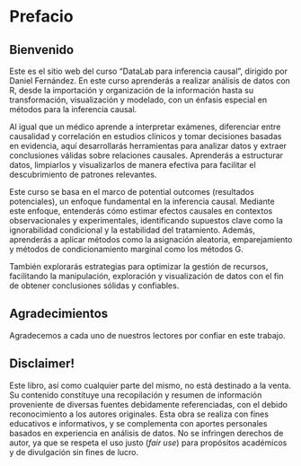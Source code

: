 # Prefacio {.unnumbered}

## Bienvenido {.unnumbered}

Este es el sitio web del curso "DataLab para inferencia causal", dirigido por Daniel Fernández. En este curso aprenderás a realizar análisis de datos con R, desde la importación y organización de la información hasta su transformación, visualización y modelado, con un énfasis especial en métodos para la inferencia causal.

Al igual que un médico aprende a interpretar exámenes, diferenciar entre causalidad y correlación en estudios clínicos y tomar decisiones basadas en evidencia, aquí desarrollarás herramientas para analizar datos y extraer conclusiones válidas sobre relaciones causales. Aprenderás a estructurar datos, limpiarlos y visualizarlos de manera efectiva para facilitar el descubrimiento de patrones relevantes.

Este curso se basa en el marco de potential outcomes (resultados potenciales), un enfoque fundamental en la inferencia causal. Mediante este enfoque, entenderás cómo estimar efectos causales en contextos observacionales y experimentales, identificando supuestos clave como la ignorabilidad condicional y la estabilidad del tratamiento. Además, aprenderás a aplicar métodos como la asignación aleatoria, emparejamiento y métodos de condicionamiento marginal como los métodos G.

También explorarás estrategias para optimizar la gestión de recursos, facilitando la manipulación, exploración y visualización de datos con el fin de obtener conclusiones sólidas y confiables.

## Agradecimientos {.unnumbered}

Agradecemos a cada uno de nuestros lectores por confiar en este trabajo.

::: callout-warning
## Disclaimer!

Este libro, así como cualquier parte del mismo, no está destinado a la venta. Su contenido constituye una recopilación y resumen de información proveniente de diversas fuentes debidamente referenciadas, con el debido reconocimiento a los autores originales. Esta obra se realiza con fines educativos e informativos, y se complementa con aportes personales basados en experiencia en análisis de datos. No se infringen derechos de autor, ya que se respeta el uso justo (*fair use*) para propósitos académicos y de divulgación sin fines de lucro.
:::
